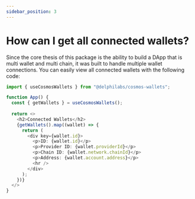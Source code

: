 ```yaml
---
sidebar_position: 3
---
```


# How can I get all connected wallets?

Since the core thesis of this package is the ability to build a DApp that is multi wallet and multi chain, it was built to handle multiple wallet connections. You can easily view all connected wallets with the following code:

```ts
import { useCosmosWallets } from "@delphilabs/cosmos-wallets";

function App() {
  const { getWallets } = useCosmosWallets();
  
  return <>
    <h2>Connected Wallets</h2>
    {getWallets().map((wallet) => {
      return (
        <div key={wallet.id}>
          <p>ID: {wallet.id}</p>
          <p>Provider ID: {wallet.providerId}</p>
          <p>Chain ID: {wallet.network.chainId}</p>
          <p>Address: {wallet.account.address}</p>
          <hr />
        </div>
      );
    })}
  </>
}
```